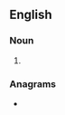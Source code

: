 ==English==

===Noun===
{{head|en|noun plural form}}

# {{plural of|chymist|lang=en}}

===Anagrams===
* {{anagrams|en|a=chimssty|tychisms}}